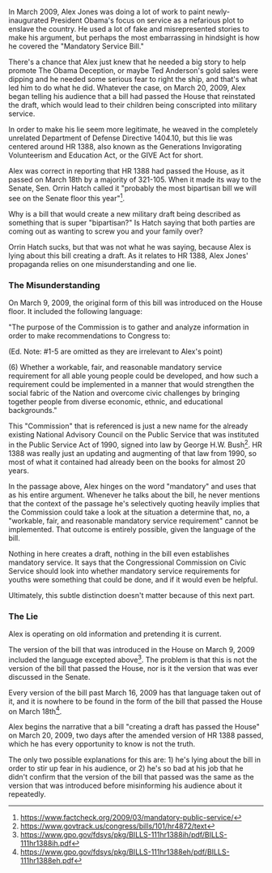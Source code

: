 In March 2009, Alex Jones was doing a lot of work to paint newly-inaugurated President Obama's focus on service as a nefarious plot to enslave the country. He used a lot of fake and misrepresented stories to make his argument, but perhaps the most embarrassing in hindsight is how he covered the "Mandatory Service Bill."

There's a chance that Alex just knew that he needed a big story to help promote The Obama Deception, or maybe Ted Anderson's gold sales were dipping and he needed some serious fear to right the ship, and that's what led him to do what he did. Whatever the case, on March 20, 2009, Alex began telling his audience that a bill had passed the House that reinstated the draft, which would lead to their children being conscripted into military service.

In order to make his lie seem more legitimate, he weaved in the completely unrelated Department of Defense Directive 1404.10, but this lie was centered around HR 1388, also known as the Generations Invigorating Volunteerism and Education Act, or the GIVE Act for short.

Alex was correct in reporting that HR 1388 had passed the House, as it passed on March 18th by a majority of 321-105. When it made its way to the Senate, Sen. Orrin Hatch called it "probably the most bipartisan bill we will see on the Senate floor this year"<ref>https://www.factcheck.org/2009/03/mandatory-public-service/</ref>.

Why is a bill that would create a new military draft being described as something that is super "bipartisan?" Is Hatch saying that both parties are coming out as wanting to screw you and your family over?

Orrin Hatch sucks, but that was not what he was saying, because Alex is lying about this bill creating a draft. As it relates to HR 1388, Alex Jones' propaganda relies on one misunderstanding and one lie.

===The Misunderstanding===

On March 9, 2009, the original form of this bill was introduced on the House floor. It included the following language:

"The purpose of the Commission is to gather and analyze information in order to make recommendations to Congress to:

(Ed. Note: #1-5 are omitted as they are irrelevant to Alex's point)

(6) Whether a workable, fair, and reasonable mandatory service requirement for all able young people could be developed, and how such a requirement could be implemented in a manner that would strengthen the social fabric of the Nation and overcome civic challenges by bringing together people from diverse economic, ethnic, and educational backgrounds."

This "Commission" that is referenced is just a new name for the already existing National Advisory Council on the Public Service that was instituted in the Public Service Act of 1990, signed into law by George H.W. Bush<ref>https://www.govtrack.us/congress/bills/101/hr4872/text</ref>. HR 1388 was really just an updating and augmenting of that law from 1990, so most of what it contained had already been on the books for almost 20 years.

In the passage above, Alex hinges on the word "mandatory" and uses that as his entire argument. Whenever he talks about the bill, he never mentions that the context of the passage he's selectively quoting heavily implies that the Commission could take a look at the situation a determine that, no, a "workable, fair, and reasonable mandatory service requirement" cannot be implemented. That outcome is entirely possible, given the language of the bill.

Nothing in here creates a draft, nothing in the bill even establishes mandatory service. It says that the Congressional Commission on Civic Service should look into whether mandatory service requirements for youths were something that could be done, and if it would even be helpful.

Ultimately, this subtle distinction doesn't matter because of this next part.

===The Lie===

Alex is operating on old information and pretending it is current.

The version of the bill that was introduced in the House on March 9, 2009 included the language excepted above<ref>https://www.gpo.gov/fdsys/pkg/BILLS-111hr1388ih/pdf/BILLS-111hr1388ih.pdf</ref>. The problem is that this is not the version of the bill that passed the House, nor is it the version that was ever discussed in the Senate.

Every version of the bill past March 16, 2009 has that language taken out of it, and it is nowhere to be found in the form of the bill that passed the House on March 18th<ref>https://www.gpo.gov/fdsys/pkg/BILLS-111hr1388eh/pdf/BILLS-111hr1388eh.pdf</ref>.

Alex begins the narrative that a bill "creating a draft has passed the House" on March 20, 2009, two days after the amended version of HR 1388 passed, which he has every opportunity to know is not the truth.

The only two possible explanations for this are: 1) he's lying about the bill in order to stir up fear in his audience, or 2) he's so bad at his job that he didn't confirm that the version of the bill that passed was the same as the version that was introduced before misinforming his audience about it repeatedly.